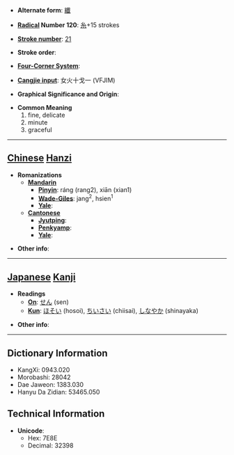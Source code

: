 * '''Alternate form''': [[纖]]

* '''[[Wiktionary:Chinese radical index| Radical]] Number 120''': [[Wiktionary:Chinese radical index 糸|糸]]+15 strokes

* '''[[Wiktionary:Chinese total strokes index|Stroke number]]''': [[Wiktionary:Chinese total strokes index 21|21]]

* '''Stroke order''': 

* '''[[Wiktionary:Chinese four corner index|Four-Corner System]]''': 

* '''[[Wiktionary:Chinese Cangjie index|Cangjie input]]''': 女火十戈一 (VFJIM)

* '''Graphical Significance and Origin''': 

* '''Common Meaning'''
*#fine, delicate
*# minute
*# graceful


----

== [[Chinese]] [[Hanzi]] ==

* '''Romanizations'''
** '''[[Mandarin]]'''
*** '''[[Pinyin]]''': ráng (rang2), xiān (xian1)
*** '''[[Wade-Giles]]''': jang<sup>2</sup>, hsien<sup>1</sup>
*** '''[[Yale]]''': 
** '''[[Cantonese]]'''
*** '''[[Jyutping]]''':
*** '''[[Penkyamp]]''': 
*** '''[[Yale]]''': 

* '''Other info''': 

----

== [[Japanese]] [[Kanji]] ==

* '''Readings'''
** '''[[On]]''': [[せん]] (sen)
** '''[[Kun]]''': [[ほそい]] (hosoi), [[ちいさい]] (chiisai), [[しなやか]] (shinayaka)

* '''Other info''':  

----

== Dictionary Information ==

* KangXi: 0943.020
* Morobashi: 28042
* Dae Jaweon: 1383.030
* Hanyu Da Zidian: 53465.050

== Technical Information ==

* '''Unicode''':
** Hex: 7E8E
** Decimal: 32398